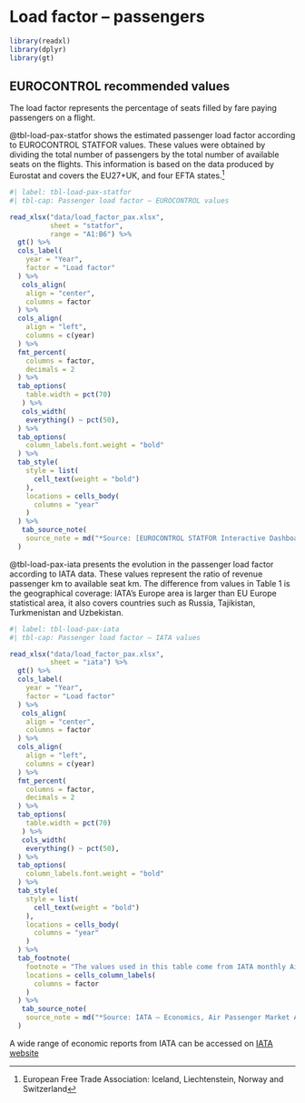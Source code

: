 # Load factor – passengers {#sec-load-factor-passengers}

```r
library(readxl)
library(dplyr)
library(gt)
```

## EUROCONTROL recommended values

The load factor represents the percentage of seats filled by fare paying passengers
on a flight.

@tbl-load-pax-statfor shows the estimated passenger load factor according to EUROCONTROL
STATFOR values. These values were obtained by dividing the total number of 
passengers by the total number of available seats on the flights. This information 
is based on the data produced by Eurostat and covers the EU27+UK, and four EFTA
states.^[European Free Trade Association: Iceland, Liechtenstein, Norway and Switzerland]

```r
#| label: tbl-load-pax-statfor
#| tbl-cap: Passenger load factor – EUROCONTROL values

read_xlsx("data/load_factor_pax.xlsx",
          sheet = "statfor",
          range = "A1:B6") %>% 
  gt() %>% 
  cols_label(
    year = "Year",
    factor = "Load factor"
  ) %>% 
   cols_align(
    align = "center",
    columns = factor
  ) %>%
  cols_align(
    align = "left",
    columns = c(year)
  ) %>% 
  fmt_percent(
    columns = factor,
    decimals = 2
  ) %>% 
  tab_options(
    table.width = pct(70)
   ) %>% 
   cols_width(
    everything() ~ pct(50),
  ) %>% 
  tab_options(
    column_labels.font.weight = "bold"
  ) %>% 
  tab_style(
    style = list(
      cell_text(weight = "bold")
    ),
    locations = cells_body(
      columns = "year"
    )
  ) %>% 
   tab_source_note(
    source_note = md("*Source: [EUROCONTROL STATFOR Interactive Dashboard (PAX+)](https://www.eurocontrol.int/dashboard/statfor-interactive-dashboard)*")
  )
```

@tbl-load-pax-iata presents the evolution in the passenger load factor according to IATA data.
These values represent the ratio of revenue passenger km to available seat km.
The difference from values in Table 1 is the geographical coverage: IATA’s Europe
area is larger than EU Europe statistical area, it also covers countries such as 
Russia, Tajikistan, Turkmenistan and Uzbekistan. 

```r
#| label: tbl-load-pax-iata
#| tbl-cap: Passenger load factor – IATA values

read_xlsx("data/load_factor_pax.xlsx",
          sheet = "iata") %>% 
  gt() %>% 
  cols_label(
    year = "Year",
    factor = "Load factor"
  ) %>% 
   cols_align(
    align = "center",
    columns = factor
  ) %>%
  cols_align(
    align = "left",
    columns = c(year)
  ) %>% 
  fmt_percent(
    columns = factor,
    decimals = 2
  ) %>% 
  tab_options(
    table.width = pct(70)
   ) %>% 
   cols_width(
    everything() ~ pct(50),
  ) %>% 
  tab_options(
    column_labels.font.weight = "bold"
  ) %>% 
  tab_style(
    style = list(
      cell_text(weight = "bold")
    ),
    locations = cells_body(
      columns = "year"
    )
  ) %>% 
  tab_footnote(
    footnote = "The values used in this table come from IATA monthly Air Passenger Market Analysis reports for the month of December of each year. The data is extracted from the table “Air passenger market detail”, looking at Total market in Europe, column PLF(level) for calendar year.",
    locations = cells_column_labels(
      columns = factor
    )
  ) %>% 
   tab_source_note(
    source_note = md("*Source: IATA – Economics, Air Passenger Market Analysis for December 2017-2022. Available at [IATA - Economics](https://www.iata.org/en/publications/economics/?page=14&Search=Air%20Passenger%20Market%20Analysis%20-%20December%20&Year=2023&Year=2022&Year=2021&Year=2020&Ordering=DateDesc)*")
  )
```

A wide range of economic reports from IATA can be accessed on [IATA website](https://www.iata.org/en/publications/economics)

